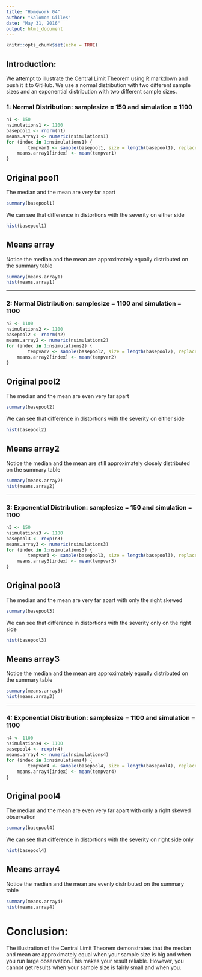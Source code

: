 ```yaml
---
title: "Homework 04"
author: "Salomon Gilles"
date: "May 31, 2016"
output: html_document
---
```


```r
knitr::opts_chunk$set(echo = TRUE)
```

## Introduction:

We attempt to illustrate the Central Limit Theorem using R markdown and push it it to GitHub. We use a normal distribution with two different sample sizes and an exponential distribution with two different sample sizes.

### 1: Normal Distribution: samplesize = 150 and simulation = 1100
```r
n1 <- 150
nsimulations1 <- 1100
basepool1 <- rnorm(n1)
means.array1 <- numeric(nsimulations1)
for (index in 1:nsimulations1) {
        tempvar1 <- sample(basepool1, size = length(basepool1), replace = TRUE)
	means.array1[index] <- mean(tempvar1)
}
```

## Original pool1

The median and the mean are very far apart 
```r
summary(basepool1)
```


We can see that difference in distortions with the severity on either side 
```r
hist(basepool1)
```
## Means array

Notice the median and the mean are approximately equally distributed on the summary table 
```r
summary(means.array1)
hist(means.array1)
```

-----------------------------------------------------------------------------------------------------------------------------------

### 2: Normal Distribution: samplesize = 1100 and simulation = 1100
```r
n2 <- 1100
nsimulations2 <- 1100
basepool2 <- rnorm(n2)
means.array2 <- numeric(nsimulations2)
for (index in 1:nsimulations2) {
        tempvar2 <- sample(basepool2, size = length(basepool2), replace = TRUE)
	means.array2[index] <- mean(tempvar2)
}
```

## Original pool2

The median and the mean are even very far apart 
```r
summary(basepool2)
```


We can see that difference in distortions with the severity on either side 
```r
hist(basepool2)
```
## Means array2

Notice the median and the mean are still approximately closely distributed on the summary table 
```r
summary(means.array2)
hist(means.array2)
```

----------------------------------------------------------------------------------------------------------------------------------

### 3: Exponential Distribution: samplesize = 150 and simulation = 1100
```r
n3 <- 150
nsimulations3 <- 1100
basepool3 <- rexp(n3)
means.array3 <- numeric(nsimulations3)
for (index in 1:nsimulations3) {
        tempvar3 <- sample(basepool3, size = length(basepool3), replace = TRUE)
	means.array3[index] <- mean(tempvar3)
}
```

## Original pool3

The median and the mean are very far apart with only the right skewed
```r
summary(basepool3)
```


We can see that difference in distortions with the severity only on the right side 
```r
hist(basepool3)
```
## Means array3

Notice the median and the mean are approximately equally distributed on the summary table 
```r
summary(means.array3)
hist(means.array3)
```

----------------------------------------------------------------------------------------------------------------------------------

### 4: Exponential Distribution: samplesize = 1100 and simulation = 1100
```r
n4 <- 1100
nsimulations4 <- 1100
basepool4 <- rexp(n4)
means.array4 <- numeric(nsimulations4)
for (index in 1:nsimulations4) {
        tempvar4 <- sample(basepool4, size = length(basepool4), replace = TRUE)
	means.array4[index] <- mean(tempvar4)
}
```

## Original pool4

The median and the mean are even very far apart with only a right skewed observation 
```r
summary(basepool4)
```


We can see that difference in distortions with the severity on right side only
```r
hist(basepool4)
```
## Means array4

Notice the median and the mean are evenly distributed on the summary table 
```r
summary(means.array4)
hist(means.array4)
```

# Conclusion:

The illustration of the Central Limit Theorem demonstrates that the median and mean are approximately equal when your sample size is big and when you run large observation.This makes your result reliable. However, you cannot get results when your sample size is fairly small and when you.


